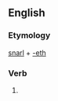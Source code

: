 ==English==

===Etymology===
[[snarl]] + [[-eth]]

===Verb===
{{infl|en|verb form}}

# {{archaic third-person singular of|snarl}}